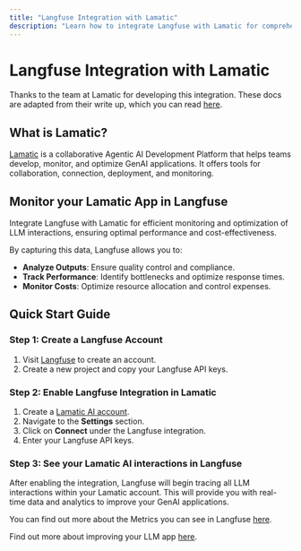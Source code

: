 ```yaml
---
title: "Langfuse Integration with Lamatic"
description: "Learn how to integrate Langfuse with Lamatic for comprehensive monitoring, optimization, and performance analysis of AI interactions."
---
```


# Langfuse Integration with Lamatic

Thanks to the team at Lamatic for developing this integration. These docs are adapted from their write up, which you can read [here](https://lamatic.ai/docs/langfuse-integration).

## What is Lamatic?

[Lamatic](https://lamatic.ai/) is a collaborative Agentic AI Development Platform that helps teams develop, monitor, and optimize GenAI applications. It offers tools for collaboration, connection, deployment, and monitoring. 

## Monitor your Lamatic App in Langfuse

Integrate Langfuse with Lamatic for efficient monitoring and optimization of LLM interactions, ensuring optimal performance and cost-effectiveness. 

By capturing this data, Langfuse allows you to:

- **Analyze Outputs**: Ensure quality control and compliance.
- **Track Performance**: Identify bottlenecks and optimize response times.
- **Monitor Costs**: Optimize resource allocation and control expenses.

<CloudflareVideo
  videoId="45b47c69f38a7b86810d32696ed8ae04"
  title="Lamatic Integration"
  className="mt-8"
  gifStyle
/>

## Quick Start Guide

<Steps>

### Step 1: Create a Langfuse Account

1. Visit [Langfuse](https://cloud.langfuse.com) to create an account.
2. Create a new project and copy your Langfuse API keys.

### Step 2: Enable Langfuse Integration in Lamatic

1. Create a [Lamatic AI account](https://studio.lamatic.ai/).
2. Navigate to the **Settings** section.
3. Click on **Connect** under the Langfuse integration.
4. Enter your Langfuse API keys.

### Step 3: See your Lamatic AI interactions in Langfuse

After enabling the integration, Langfuse will begin tracing all LLM interactions within your Lamatic account. This will provide you with real-time data and analytics to improve your GenAI applications.

You can find out more about the Metrics you can see in Langfuse [here](/docs/analytics/overview).

</Steps>

Find out more about improving your LLM app [here](/faq/all/llm-analytics-101).